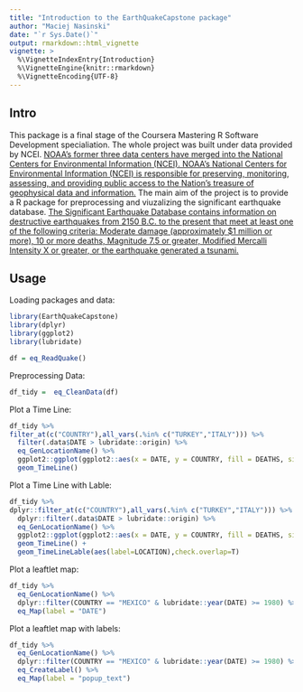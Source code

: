 ---
title: "Introduction to the EarthQuakeCapstone package"
author: "Maciej Nasinski"
date: "`r Sys.Date()`"
output: rmarkdown::html_vignette
vignette: >
  %\VignetteIndexEntry{Introduction}
  %\VignetteEngine{knitr::rmarkdown}
  %\VignetteEncoding{UTF-8}
---


## Intro

This package is a final stage of the Coursera Mastering R Software Development specialiation. The whole project was built under data provided by NCEI.
[NOAA's former three data centers have merged into the National Centers for Environmental Information (NCEI). NOAA's National Centers for Environmental Information (NCEI) is responsible for preserving, monitoring, assessing, and providing public access to the Nation's treasure of geophysical data and information.](https://www.ngdc.noaa.gov)
The main aim of the project is to provide a R package for preprocessing and viuzalizing the significant earthquake database.
[The Significant Earthquake Database contains information on destructive earthquakes from 2150 B.C. to the present that meet at least one of the following criteria: Moderate damage (approximately $1 million or more), 10 or more deaths, Magnitude 7.5 or greater, Modified Mercalli Intensity X or greater, or the earthquake generated a tsunami.](https://www.ngdc.noaa.gov/nndc/struts/form?t=101650&s=1&d=1)

## Usage

Loading packages and data:

```{r,message=F,warning=F}
library(EarthQuakeCapstone)
library(dplyr)
library(ggplot2)
library(lubridate)

df = eq_ReadQuake()
```

Preprocessing Data:

```{r}
df_tidy =  eq_CleanData(df)
```

Plot a Time Line:

```{r,fig.height=5,fig.width=6}
df_tidy %>%
filter_at(c("COUNTRY"),all_vars(.%in% c("TURKEY","ITALY"))) %>%
  filter(.data$DATE > lubridate::origin) %>%
  eq_GenLocationName() %>%
  ggplot2::ggplot(ggplot2::aes(x = DATE, y = COUNTRY, fill = DEATHS, size = MAGNITUDE)) +
  geom_TimeLine()
```

Plot a Time Line with Lable:

```{r,fig.height=5,fig.width=6}
df_tidy %>%
dplyr::filter_at(c("COUNTRY"),all_vars(.%in% c("TURKEY","ITALY"))) %>%
  dplyr::filter(.data$DATE > lubridate::origin) %>%
  eq_GenLocationName() %>%
  ggplot2::ggplot(ggplot2::aes(x = DATE, y = COUNTRY, fill = DEATHS, size = MAGNITUDE)) +
  geom_TimeLine() +
  geom_TimeLineLable(aes(label=LOCATION),check.overlap=T)

```

Plot a leaftlet map:

```{r,}
df_tidy %>%
  eq_GenLocationName() %>%
  dplyr::filter(COUNTRY == "MEXICO" & lubridate::year(DATE) >= 1980) %>%
  eq_Map(label = "DATE")
```


Plot a leaftlet map with labels:

```{r}
df_tidy %>%
  eq_GenLocationName() %>%
  dplyr::filter(COUNTRY == "MEXICO" & lubridate::year(DATE) >= 1980) %>%
  eq_CreateLabel() %>%
  eq_Map(label = "popup_text")
```


